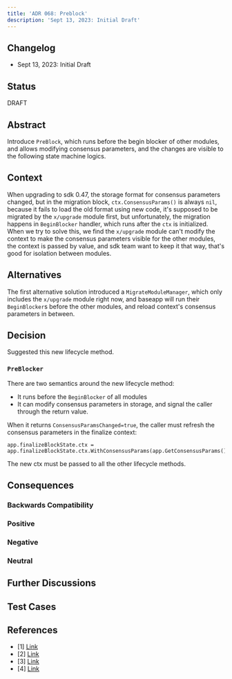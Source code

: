 ```yaml
---
title: 'ADR 068: Preblock'
description: 'Sept 13, 2023: Initial Draft'
---
```

## Changelog

* Sept 13, 2023: Initial Draft

## Status

DRAFT

## Abstract

Introduce `PreBlock`, which runs before the begin blocker of other modules, and allows modifying consensus parameters, and the changes are visible to the following state machine logics.

## Context

When upgrading to sdk 0.47, the storage format for consensus parameters changed, but in the migration block, `ctx.ConsensusParams()` is always `nil`, because it fails to load the old format using new code, it's supposed to be migrated by the `x/upgrade` module first, but unfortunately, the migration happens in `BeginBlocker` handler, which runs after the `ctx` is initialized.
When we try to solve this, we find the `x/upgrade` module can't modify the context to make the consensus parameters visible for the other modules, the context is passed by value, and sdk team want to keep it that way, that's good for isolation between modules.

## Alternatives

The first alternative solution introduced a `MigrateModuleManager`, which only includes the `x/upgrade` module right now, and baseapp will run their `BeginBlocker`s before the other modules, and reload context's consensus parameters in between.

## Decision

Suggested this new lifecycle method.

### `PreBlocker`

There are two semantics around the new lifecycle method:

* It runs before the `BeginBlocker` of all modules
* It can modify consensus parameters in storage, and signal the caller through the return value.

When it returns `ConsensusParamsChanged=true`, the caller must refresh the consensus parameters in the finalize context:

```
app.finalizeBlockState.ctx = app.finalizeBlockState.ctx.WithConsensusParams(app.GetConsensusParams())
```

The new ctx must be passed to all the other lifecycle methods.

## Consequences

### Backwards Compatibility

### Positive

### Negative

### Neutral

## Further Discussions

## Test Cases

## References

* \[1] [Link](https://github.com/cosmos/cosmos-sdk/issues/16494)
* \[2] [Link](https://github.com/cosmos/cosmos-sdk/pull/16583)
* \[3] [Link](https://github.com/cosmos/cosmos-sdk/pull/17421)
* \[4] [Link](https://github.com/cosmos/cosmos-sdk/pull/17713)
